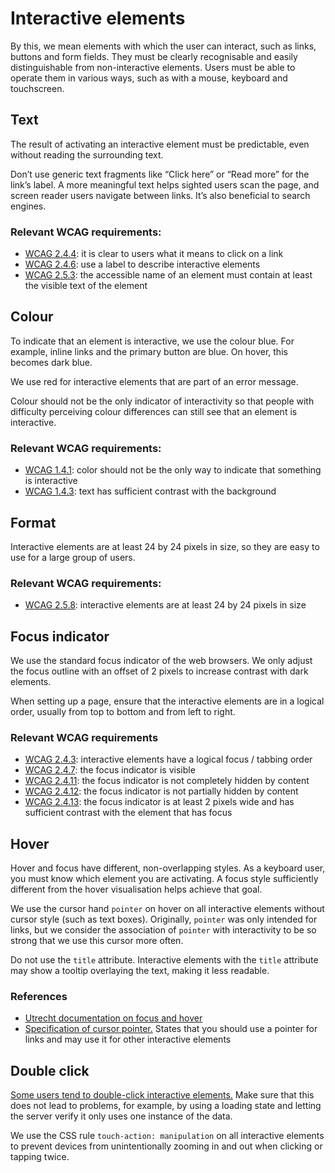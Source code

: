 
<Meta title="Docs/Design Guidelines/Interactive Elements" />

# Interactive elements

By this, we mean elements with which the user can interact, such as links, buttons and form fields.
They must be clearly recognisable and easily distinguishable from non-interactive elements.
Users must be able to operate them in various ways, such as with a mouse, keyboard and touchscreen.

## Text

The result of activating an interactive element must be predictable, even without reading the surrounding text.

Don’t use generic text fragments like “Click here” or “Read more” for the link’s label.
A more meaningful text helps sighted users scan the page, and screen reader users navigate between links.
It’s also beneficial to search engines.

### Relevant WCAG requirements:

- [WCAG 2.4.4](https://www.w3.org/TR/WCAG22/#link-purpose-in-context): it is clear to users what it means to click on a link
- [WCAG 2.4.6](https://www.w3.org/TR/WCAG22/#headings-and-labels): use a label to describe interactive elements
- [WCAG 2.5.3](https://www.w3.org/TR/WCAG22/#label-in-name): the accessible name of an element must contain at least the visible text of the element

## Colour

To indicate that an element is interactive, we use the colour blue.
For example, inline links and the primary button are blue.
On hover, this becomes dark blue.

We use red for interactive elements that are part of an error message.

Colour should not be the only indicator of interactivity so that people with difficulty perceiving colour differences can still see that an element is interactive.

### Relevant WCAG requirements:

- [WCAG 1.4.1](https://www.w3.org/TR/WCAG22/#use-of-color): color should not be the only way to indicate that something is interactive
- [WCAG 1.4.3](https://www.w3.org/TR/WCAG21/#contrast-minimum): text has sufficient contrast with the background

## Format

Interactive elements are at least 24 by 24 pixels in size, so they are easy to use for a large group of users.

### Relevant WCAG requirements:

- [WCAG 2.5.8](https://w3c.github.io/wcag/guidelines/22/#target-size-minimum): interactive elements are at least 24 by 24 pixels in size

## Focus indicator

We use the standard focus indicator of the web browsers.
We only adjust the focus outline with an offset of 2 pixels to increase contrast with dark elements.

When setting up a page, ensure that the interactive elements are in a logical order, usually from top to bottom and from left to right.

### Relevant WCAG requirements

- [WCAG 2.4.3](https://www.w3.org/TR/WCAG22/#focus-order): interactive elements have a logical focus / tabbing order
- [WCAG 2.4.7](https://www.w3.org/TR/WCAG22/#focus-visible): the focus indicator is visible
- [WCAG 2.4.11](https://www.w3.org/TR/WCAG22/#focus-not-obscured-minimum): the focus indicator is not completely hidden by content
- [WCAG 2.4.12](https://www.w3.org/TR/WCAG22/#focus-not-obscured-enhanced): the focus indicator is not partially hidden by content
- [WCAG 2.4.13](https://www.w3.org/TR/WCAG22/#focus-appearance): the focus indicator is at least 2 pixels wide and has sufficient contrast with the element that has focus

## Hover

Hover and focus have different, non-overlapping styles.
As a keyboard user, you must know which element you are activating.
A focus style sufficiently different from the hover visualisation helps achieve that goal.

We use the cursor hand `pointer` on hover on all interactive elements without cursor style (such as text boxes).
Originally, `pointer` was only intended for links, but we consider the association of `pointer` with interactivity to be so strong that we use this cursor more often.

Do not use the `title` attribute.
Interactive elements with the `title` attribute may show a tooltip overlaying the text, making it less readable.

### References

- [Utrecht documentation on focus and hover](https://nl-design-system.github.io/utrecht/storybook//docs/css-link--docs)
- [Specification of cursor pointer.](https://www.w3.org/TR/css-ui-4/#valdef-cursor-pointer) States that you should use a pointer for links and may use it for other interactive elements

## Double click

[Some users tend to double-click interactive elements.](https://design-system.service.gov.uk/components/button/#stop-users-from-accidentally-sending-information-more-than-once) Make sure that this does not lead to problems, for example, by using a loading state and letting the server verify it only uses one instance of the data.

We use the CSS rule `touch-action: manipulation` on all interactive elements to prevent devices from unintentionally zooming in and out when clicking or tapping twice.
